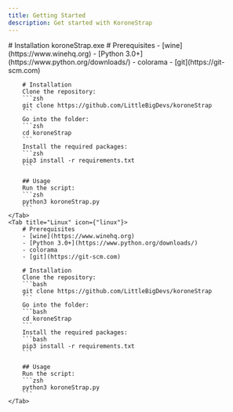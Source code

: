 ```yaml
---
title: Getting Started
description: Get started with KoroneStrap
---
```


<Tabs>
    <Tab title="Windows" icon={"windows"}>
        # Installation
        <Card title="Download latest release" icon="download" href="https://github.com/LittleBigDevs/koroneStrap/releases/latest/download/koroneStrap.exe">
            koroneStrap.exe
        </Card>
    </Tab>
    <Tab title="macOS" icon={"apple"}>
        # Prerequisites
        - [wine](https://www.winehq.org)
        - [Python 3.0+](https://www.python.org/downloads/)
        - colorama
        - [git](https://git-scm.com)

        # Installation
        Clone the repository:
        ```zsh
        git clone https://github.com/LittleBigDevs/koroneStrap
        ```
        Go into the folder:
        ```zsh
        cd koroneStrap
        ```
        Install the required packages:
        ```zsh
        pip3 install -r requirements.txt
        ```

        ## Usage
        Run the script:
        ```zsh
        python3 koroneStrap.py
        ```
    </Tab>
    <Tab title="Linux" icon={"linux"}>
        # Prerequisites
        - [wine](https://www.winehq.org)
        - [Python 3.0+](https://www.python.org/downloads/)
        - colorama
        - [git](https://git-scm.com)

        # Installation
        Clone the repository:
        ```bash
        git clone https://github.com/LittleBigDevs/koroneStrap
        ```
        Go into the folder:
        ```bash
        cd koroneStrap
        ```
        Install the required packages:
        ```bash
        pip3 install -r requirements.txt
        ```

        ## Usage
        Run the script:
        ```zsh
        python3 koroneStrap.py
        ```
    </Tab>
</Tabs>

